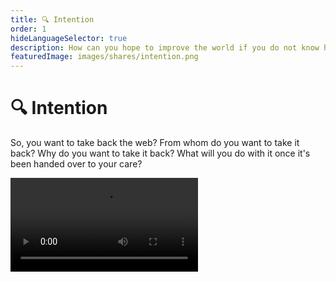 ```yaml
---
title: 🔍 Intention
order: 1
hideLanguageSelector: true
description: How can you hope to improve the world if you do not know how to improve yourself? We'll take a moment to understand our own motivations before considering what taking back the web really means.
featuredImage: images/shares/intention.png
---
```


# 🔍 Intention

So, you want to take back the web? From whom do you want to take it back? Why do you want to 
take it back? What will you do with it once it's been handed over to your care?

<Video src="https://www.youtube-nocookie.com/embed/iDbyYGrswtg" />

---

## Reflecting Truth

More seriously, we are conditioned to value action and results over intention. We live in a 
global culture that emphasizes what we achieve rather than what we mean.

Actions are, in a sense, how we attempt to make the external world match our internal world. 
They're important, and what you achieve matters, but it is not the primary matter. If you are 
not clear about your internal world - about what you mean to do - you will never be satisfied 
with the external world. Unless you examine your own expectations, you will always be disappointed.

How can you hope to improve the world if you do not know how to improve yourself?

Our action-oriented culture, driven by results, encourages us to believe that life is about 
what we can expect of the world. However, the reality is that an honest, reflective life is 
about responding truly, in every moment, to what the world expects of you. This is only possible 
if you constantly practice awareness of your intentions.

This primary focus on intention and expectation is inspired by Viktor Frankl's 
book <Link to="https://www.brainpickings.org/2020/05/17/yes-to-life-in-spite-of-everything-viktor-frankl/" >Man's Search for Meaning</Link>, 
but you can find some version of it across nearly all the world's major wisdom traditions. We 
need not express it using spiritual or psychological language though, because this is all about 
developing the patterns of thought most well-suited to our particular context.

What's unique about web3 - about economic code which creates new trust spaces; expands the 
possible definitions of value; merges money and speech; and creates new constraints in which to 
experiment with freedom - is that we can **encode our intentions**, literally. Most importantly, 
the code with which we express our inner world and meaning then lives independently of us on a 
shared, global network where it will not change.

<Flash>

<Card>

Q: In order to respond truly, in every moment, to what the world expects of us, we must practice what?

A: Awareness of intention.

</Card>

</Flash>

Revolutions always end up failing because they are reliant on people whose priorities change. There is something ambiguous in each of us, and this is a wonderful thing. However, a smart contract I wrote that expresses a particular [economic ideal](https://etherscan.io/dapp/0x5bCF2767F86f14eDd82053bfBfd5069F68C2C5F8#readContract), which is now deployed on mainnet, will remain there irrespective of what happens to me. There is no bribe or threat which can get me to change this. I literally cannot take it back, even if my life depends on it. It is the combination or integration of our own ambiguity in dialogue with shared, verifiable media that is most interesting here.

Placing our attention first on our own intentions retrieves our ability to make meaning, to live purposefully, and to "participate in reality creation" as Douglas Rushkoff writes in [Team Human](https://www.teamhuman.fm). Cultivating honesty about who you really intend to be - the kinds of meaning you truly wish to enact in your world - is the most direct path to experiencing a deeper sense of your "self", which is nothing other than the same essence which you share with all life. From this place, which is both reflective and collective, we can create technologies that work **with** us; that complement our pre-existing and [innately valuable humanity](https://docs.google.com/document/d/1EDL34MrlOnIgr3j0gkp7cHPh5Ja6UW23YSe8nzuXsGk/edit?usp=sharing). 

Timechains which encode intention over durations we cannot readily imagine are an invitation to be honest and clear about what meaningful money really is in our own experience, and to express the courage required to sign - and [go on signing](https://docs.google.com/document/d/12jZtKiHH8hjSH-OMCuPqf0jbGZ3aLYJpGr7c_mBMQy4/edit?usp=sharing) - that into shared reality.

<Flash>

<Card>

Q: Web3 gives us the unique ability to _/_/_/_/_/_ our _/_/_/_/_/_/_/_/_/_.

A: Encode our intentions.

</Card>

</Flash>

## Evolving Love

<InfoBlock>

<Box>

**Evolution not Revolution**

![Evolution](/images/mod3-img/evolution.png)

Having played at least one of Nicky's games, it's time to consult some of his deeper thoughts on how to change the world.

<Aligner center>
<Button to="https://blog.ncase.me/evolution-not-revolution/">
    Evolve e-love
</Button>
</Aligner>

</Box>

</InfoBlock>

